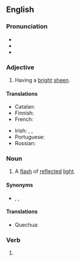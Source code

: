 ==English==

===Pronunciation===
* {{IPA|en|/ˈɡliːmɪŋ/}}
* {{audio|en|en-us-gleaming.ogg|Audio (US)}}
* {{rhymes|en|iːmɪŋ}}

===Adjective===
{{en-adj}}

# Having a [[bright]] [[sheen]].

====Translations====
{{trans-top|having a bright sheen}}
* Catalan: {{t+|ca|llampant}}
* Finnish: {{t|fi|hohtava}}
* French: {{t+|fr|brillant}}
{{trans-mid}}
* Irish: {{t|ga|lonrach}}, {{t|ga|gléineach}}, {{t|ga|soilseach}}
* Portuguese: {{t+|pt|brilhante}}
* Russian: {{t+|ru|сверка́ющий}}
{{trans-bottom}}

===Noun===
{{en-noun}}

# A [[flash]] of [[reflect]]ed [[light]].

====Synonyms====
* {{l|en|shining}}, {{l|en|glowing}}, {{l|en|glinting}}

====Translations====
{{trans-top|flash or reflected light}}
* Quechua: {{t|qu|lliphlli}}
{{trans-mid}}
{{trans-bottom}}

===Verb===
{{head|en|verb form}}

# {{present participle of|en|gleam|nocat=1}}